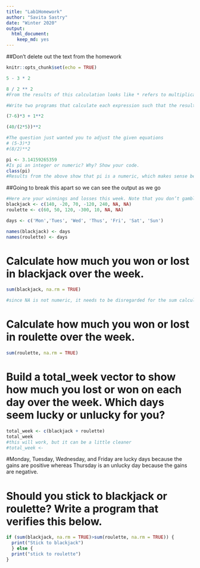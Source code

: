 ```yaml
---
title: "Lab1Homework"
author: "Savita Sastry"
date: "Winter 2020"
output: 
  html_document: 
    keep_md: yes
---
```

##Don't delete out the text from the homework
```r
knitr::opts_chunk$set(echo = TRUE)
```

```r
5 - 3 * 2
```

```r
8 / 2 ** 2
#From the results of this calculation looks like * refers to multiplication and ** refers to exponentiation.
```

```r
#Write two programs that calculate each expression such that the result for the first example is 4 and the second example is 16.

(7-6)*3 + 1**2

(40/(2*5))**2

#The question just wanted you to adjust the given equations
# (5-3)*3
#(8/2)**2
```

```r
pi <- 3.14159265359
#Is pi an integer or numeric? Why? Show your code.
class(pi)
#Results from the above show that pi is a numeric, which makes sense because the object is not a whole number
```


##Going to break this apart so we can see the output as we go
```r
#Here are your winnings and losses this week. Note that you don’t gamble on the weekends!
blackjack <- c(140, -20, 70, -120, 240, NA, NA)
roulette <- c(60, 50, 120, -300, 10, NA, NA)
```
```r
days <- c('Mon','Tues', 'Wed', 'Thus', 'Fri', 'Sat', 'Sun')
```

```r
names(blackjack) <- days
names(roulette) <- days
```


# Calculate how much you won or lost in blackjack over the week.
```r
sum(blackjack, na.rm = TRUE)

#since NA is not numeric, it needs to be disregarded for the sum calculation, indicated by na.rm = TRUE
```

# Calculate how much you won or lost in roulette over the week.
```r
sum(roulette, na.rm = TRUE)
```
# Build a total_week vector to show how much you lost or won on each day over the week. Which days seem lucky or unlucky for you?
```r
total_week <- c(blackjack + roulette)
total_week
#this will work, but it can be a little cleaner
#total_week <-
```
#Monday, Tuesday, Wednesday, and Friday are lucky days because the gains are positive whereas Thursday is an unlucky day because the gains are negative. 

# Should you stick to blackjack or roulette? Write a program that verifies this below.
```r
if (sum(blackjack, na.rm = TRUE)>sum(roulette, na.rm = TRUE)) { 
  print("Stick to blackjack")
  } else {
  print("stick to roulette")
}
```


